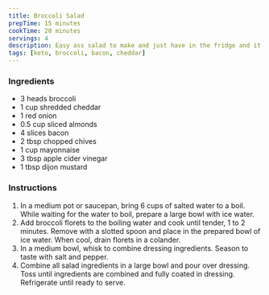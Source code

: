 ```yaml
---
title: Broccoli Salad
prepTime: 15 minutes
cookTime: 20 minutes
servings: 4
description: Easy ass salad to make and just have in the fridge and it has bacon, son.
tags: [keto, broccoli, bacon, cheddar]
---
```


### Ingredients

- 3 heads broccoli
- 1 cup shredded cheddar
- 1 red onion
- 0.5 cup sliced almonds
- 4 slices bacon
- 2 tbsp chopped chives
- 1 cup mayonnaise
- 3 tbsp apple cider vinegar
- 1 tbsp dijon mustard

### Instructions

1. In a medium pot or saucepan, bring 6 cups of salted water to a boil. While waiting for the water to boil, prepare a large bowl with ice water.
1. Add broccoli florets to the boiling water and cook until tender, 1 to 2 minutes. Remove with a slotted spoon and place in the prepared bowl of ice water. When cool, drain florets in a colander.
1. In a medium bowl, whisk to combine dressing ingredients. Season to taste with salt and pepper.
1. Combine all salad ingredients in a large bowl and pour over dressing. Toss until ingredients are combined and fully coated in dressing. Refrigerate until ready to serve.
